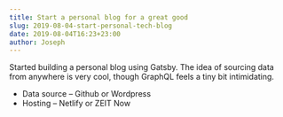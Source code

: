 ```yaml
---
title: Start a personal blog for a great good
slug: 2019-08-04-start-personal-tech-blog
date: 2019-08-04T16:23+23:00
author: Joseph
---
```


Started building a personal blog using Gatsby. The idea of sourcing data from
anywhere is very cool, though GraphQL feels a tiny bit intimidating.

- Data source – Github or Wordpress
- Hosting – Netlify or ZEIT Now

